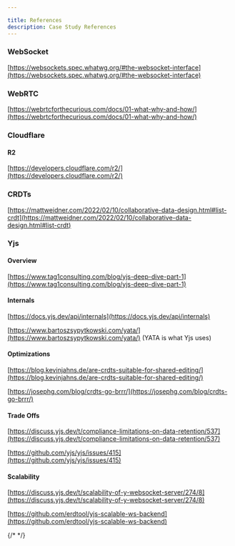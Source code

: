 ```yaml
---

title: References
description: Case Study References
---
```



### WebSocket

[https://websockets.spec.whatwg.org/#the-websocket-interface](https://websockets.spec.whatwg.org/#the-websocket-interface)

### WebRTC

[https://webrtcforthecurious.com/docs/01-what-why-and-how/](https://webrtcforthecurious.com/docs/01-what-why-and-how/)

### Cloudflare

#### R2

[https://developers.cloudflare.com/r2/](https://developers.cloudflare.com/r2/)

### CRDTs

[https://mattweidner.com/2022/02/10/collaborative-data-design.html#list-crdt](https://mattweidner.com/2022/02/10/collaborative-data-design.html#list-crdt)

### Yjs

#### Overview

[https://www.tag1consulting.com/blog/yjs-deep-dive-part-1](https://www.tag1consulting.com/blog/yjs-deep-dive-part-1)

#### Internals

[https://docs.yjs.dev/api/internals](https://docs.yjs.dev/api/internals)

[https://www.bartoszsypytkowski.com/yata/](https://www.bartoszsypytkowski.com/yata/) (YATA is what Yjs uses)

#### Optimizations

[https://blog.kevinjahns.de/are-crdts-suitable-for-shared-editing/](https://blog.kevinjahns.de/are-crdts-suitable-for-shared-editing/)

[https://josephg.com/blog/crdts-go-brrr/](https://josephg.com/blog/crdts-go-brrr/)

#### Trade Offs

[https://discuss.yjs.dev/t/compliance-limitations-on-data-retention/537](https://discuss.yjs.dev/t/compliance-limitations-on-data-retention/537)

[https://github.com/yjs/yjs/issues/415](https://github.com/yjs/yjs/issues/415)

#### Scalability

[https://discuss.yjs.dev/t/scalability-of-y-websocket-server/274/8](https://discuss.yjs.dev/t/scalability-of-y-websocket-server/274/8)

[https://github.com/erdtool/yjs-scalable-ws-backend](https://github.com/erdtool/yjs-scalable-ws-backend)

{/* <!-- Footnotes themselves at the bottom. --> */}

[^1]: Robert Miller, "Response time in man-computer conversational transactions" _AFIPS '68_ (Fall, part I): Proceedings of the December 9-11, 1968, fall joint computer conference, part I -- December 1968 Pages 267–277

